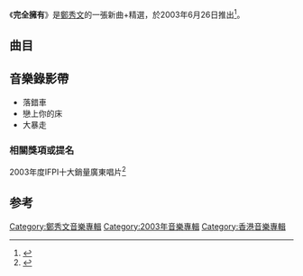 {{Album infobox | <!-- See Wikipedia:WikiProject_Albums -->
| Name        = 完全擁有
| Type        = 新曲+精選
| Artist      = [[鄭秀文|鄭秀文]]
| Cover       = 鄭秀文 Sammi 完全擁有.jpg
| Released    = 2003年6月26日<br>2003年8月27日（特別版）
| Recorded    = 2003年
| Producer    = [[趙增熹|趙增熹]]、[[James_Ting|James Ting]]、Evi Yang、[[林慕德|林慕德]]、史丹利、[[陳輝陽|陳輝陽]]、[[C.Y._Kong|C.Y. Kong]]、[[黃丹儀|黃丹儀]]、[[伍樂城|伍樂城]]、江港生、陳德建、[[Edward_Chan|Edward Chan]]、Charles Lee、[[蔡德才|蔡德才]]、[[黃尚偉|黃尚偉]]、[[梁榮駿|梁榮駿]]、Davy Chan、[[黃丹儀|黃丹儀]]、[[舒文_(音樂人)|舒文]]、[[郭小霖|郭小霖]]、[[盛旦華|盛旦華]]
| Genre       = [[粵語流行音樂|粵語流行音樂]]
| Length      = 
| Label       = [[華納唱片_(香港)|華納唱片]]
| Last album  = [[Wonder_Woman_(鄭秀文專輯)|Wonder Woman]]<br>（2002年）
| This album  = '''完全擁有'''<br>（2003年）
| Next album  = [[美麗的誤會|美麗的誤會]]<br>（2003年）
| Misc        = {{Extra album cover 2
| Upper caption = 其他封面
| Type          = 新曲+精選
| Cover         = 鄭秀文 完全擁有 特別版.jpg
| Lower caption = 特別版專輯封面}}
}}

《'''完全擁有'''》是[[鄭秀文|鄭秀文]]的一張新曲+精選，於2003年6月26日推出<ref>{{Cite book|title=骨感天郑秀文|last=龙翔编著|first=|publisher=北京：新华出版社|year=2007.01|isbn=7-5011-7791-0|location=|pages=45}}</ref>。

==曲目==
{{Tracklist
| headline = Disc 1
| total_length = 1:10:10

| extra_column = 選自

| title1 = 落錯車
| music1 = [[梁詠琪|梁詠琪]]
| lyrics1 = [[陳少琪|陳少琪]]
| arranger1 = [[張人傑_(音樂人)|張人傑]]
| producer1 = [[趙增熹|趙增熹]]
| note1 = 
| longnote1 = 
| extra1 = 首次收錄
| length1 = 4:02

| title2 = 戀上你的床
| music2 = [[王菀之|王菀之]]
| lyrics2 = [[林嘉恆|林嘉恆]]
| arranger2 = [[James_Ting|James Ting]]
| producer2 = James Ting<br>[[Evi_Yang|Evi Yang]]
| note2 = [[戀上你的床|同名電影]]主題曲
| longnote2 = 
| extra2 = 首次收錄
| length2 = 3:19

| title3 = 捨不得你
| music3 = [[林慕德|林慕德]]
| lyrics3 = [[勞雙恩|勞雙恩]]
| arranger3 = [[Robert_Seng|Robert Seng]]
| producer3 = 林慕德<br>[[史丹利|史丹利]]
| longnote3 = 
| extra3 = [[捨不得你_(專輯)|捨不得你]]
| length3 = 4:27

| title4 = 終身美麗
| music4 = [[陳輝陽|陳輝陽]]
| lyrics4 = [[林夕|林夕]]
| arranger4 = 陳輝陽
| producer4 = 陳輝陽
| longnote4 = 
| extra4 = [[Shocking_Pink|Shocking Pink]]
| length4 = 3:26

| title5 = 默契
| music5 = [[陳國華_(音樂人)|陳國華]]
| lyrics5 = [[李敏_(香港)|李敏]]
| arranger5 = [[譚志偉|譚志偉]]
| producer5 = 史丹利
| longnote5 = 
| extra5 = [[濃情_(鄭秀文專輯)|濃情]]
| length5 = 3:40

| title6 = 不拖不欠
| music6 = [[陳偉堅|陳偉堅]]
| lyrics6 = 林夕
| arranger6 = [[Adrian_Chan|Adrian Chan]]
| producer6 = 
| longnote6 = 
| extra6 = [[放不低|放不低]]
| length6 = 4:17

| title7 = 如何掉眼淚
| music7 = 陳輝陽
| lyrics7 = [[黃偉文|黃偉文]]
| arranger7 = 陳輝陽
| producer7 = 陳輝陽
| longnote7 = 
| extra7 = [[Love_Is…|Love Is…]]
| length7 = 3:51

| title8 = 感情線上
| music8 = [[黃嘉倩|黃嘉倩]]
| lyrics8 = 林夕
| arranger8 = 趙增熹<br>[[林子揚|林子揚]]
| producer8 = 趙增熹
| longnote8 = 
| extra8 = [[Ladies_First|Ladies First]]
| length8 = 4:05

| title9 = 插曲
| music9 = [[C._Y._Kong|C. Y. Kong]]
| lyrics9 = [[因葵|因葵]]
| arranger9 = C. Y. Kong
| producer9 = 史丹利<br>C. Y. Kong
| longnote9 = 
| extra9 = [[很愛很愛|很愛很愛]]
| length9 = 4:32

| title10 = 上一次流淚
| music10 = 陳輝陽
| lyrics10 = 林夕
| arranger10 = [[刘志远_(香港音乐人)|劉志遠]]
| producer10 = 陳輝陽
| longnote10 = 
| extra10 = [[Becoming_Sammi|Becoming Sammi]]
| length10 = 3:52

| title11 = 放不低
| music11 = [[馮穎琪|馮穎琪]]
| lyrics11 = 李敏
| arranger11 = Robert Seng
| producer11 = 
| longnote11 = 
| extra11 = [[放不低|放不低]]
| length11 = 3:59

| title12 = 如果我們不再見
| music12 = [[黃丹儀|黃丹儀]]
| lyrics12 = 黃偉文
| arranger12 = 黃丹儀<br>[[舒文_(音樂人)|舒文]]
| producer12 = 黃丹儀
| longnote12 = 
| extra12 = [[Ladies_First|Ladies First]]
| length12 = 4:14

| title13 = 醫生與我
| music13 = 馮穎琪
| lyrics13 = 馮穎琪
| arranger13 = [[Ted_Lo|Ted Lo]]
| producer13 = 陳輝陽
| longnote13 = 
| extra13 = [[Shocking_Pink|Shocking Pink]]
| length13 = 3:04

| title14 = 宿命主義
| music14 = [[伍樂城|伍樂城]]
| lyrics14 = [[梁芷珊|梁芷珊]]
| arranger14 = 伍樂城
| producer14 = 史丹利<br>伍樂城
| longnote14 = 
| extra14 = [[很愛很愛|很愛很愛]]
| length14 = 3:36

| title15 = 娃娃看天下
| music15 = [[馮正|馮正]]
| lyrics15 = 馮正
| arranger15 = [[戴樂民|戴樂民]]
| producer15 = [[江港生|江港生]]
| longnote15 = 
| extra15 = [[Never_Too_Late_(鄭秀文專輯)|Never Too Late]]
| length15 = 4:28

| title16 = 苦戀
| music16 = [[熊美玲|熊美玲]]
| lyrics16 = [[鄭秀文|鄭秀文]]
| arranger16 = [[溫浩傑|溫浩傑]]
| producer16 = [[陳德建|陳德建]]
| longnote16 = 
| extra16 = [[Sammi_(鄭秀文1994年專輯)|Sammi]]（1994年）
| length16 = 4:12

| title17 = 交換溫柔
| music17 = 陳輝陽
| lyrics17 = 林夕
| arranger17 = 陳輝陽
| producer17 = 陳輝陽
| longnote17 = 
| extra17 = [[溫柔_(鄭秀文專輯)|溫柔]]
| length17 = 3:39

| title18 = 跳傘
| music18 = 梁詠琪
| lyrics18 = 陳少琪
| arranger18 = 陳輝陽<br>趙增熹
| producer18 = 陳輝陽
| longnote18 = 
| extra18 = [[溫柔_(鄭秀文專輯)|溫柔]]
| length18 = 3:19
}}

{{Tracklist
| headline = Disc 2
| total_length = 1:09:56

| extra_column = 選自

| title1 = 大暴走
| music1 = [[Ray_Lee|Ray Lee]]<br>[[Edward_Chan|Edward Chan]]<br>[[Charles_Lee|Charles Lee]]
| lyrics1 = [[黃偉文|黃偉文]]
| arranger1 = Edward Chan<br>Charles Lee
| producer1 = Edward Chan<br>Charles Lee
| note1 = 
| longnote1 = 
| extra1 = 首次收錄
| length1 = 3:22

| title2 = 煞科
| music2 = [[崔俊英|崔俊英]]（{{lang|ko|최준영}}）
| lyrics2 = [[周禮茂|周禮茂]]<br>（Rap詞：MC仁）
| arranger2 = Edward Chan<br>Charles Lee
| producer2 = [[蔡德才|蔡德才]]
| longnote2 = 
| extra2 = [[Ladies_First|Ladies First]]
| length2 = 3:17

| title3 = 獨家試唱
| music3 = 崔俊英（{{lang|ko|최준영}}）
| lyrics3 = [[甄健強|甄健強]]
| arranger3 = Edward Chan<br>Charles Lee
| producer3 = 蔡德才
| longnote3 = 
| extra3 = [[Love_Is…|Love Is…]]
| length3 = 3:33

| title4 = Chotto等等
| music4 = [[織田哲郎|織田哲郎]]
| lyrics4 = 周禮茂
| arranger4 = [[江港生|江港生]]
| producer4 = 江港生
| longnote4 = 
| extra4 = [[鄭秀文的快樂迷宮|鄭秀文的快樂迷宮]]
| length4 = 3:38

| title5 = 非男非女
| music5 = [[黃尚偉|黃尚偉]]
| lyrics5 = 周禮茂
| arranger5 = 黃尚偉
| producer5 = 黃尚偉
| longnote5 = 
| extra5 = [[我們的主題曲|我們的主題曲]]
| length5 = 3:08

| title6 = 叮噹
| music6 = [[桑田佳祐|桑田佳祐]]
| lyrics6 = [[潘偉源|潘偉源]]
| arranger6 = [[曾頌勤|曾頌勤]]<br>[[Danny_Leung|Danny Leung]]
| producer6 = [[梁榮駿|梁榮駿]]
| longnote6 = 
| extra6 = [[大報復_(專輯)|大報復]]
| length6 = 4:13

| title7 = 愛你是我一生中理想
| music7 = 黃尚偉
| lyrics7 = [[向雪懷|向雪懷]]
| arranger7 = [[Ted_Lo|Ted Lo]]
| producer7 = 黃尚偉<br>[[史丹利|史丹利]]
| longnote7 = 
| extra7 = [[聽聞|聽聞]]
| length7 = 3:42

| title8 = 我們的主題曲
| music8 = [[吳國敬|吳國敬]]
| lyrics8 = 黃偉文
| arranger8 = [[鄧建明|鄧建明]]<br>[[Davy_Chan|Davy Chan]]
| producer8 = 史丹利
| longnote8 = 
| extra8 = [[我們的主題曲|我們的主題曲]]
| length8 = 3:36

| title9 = 愛的輓歌
| music9 = [[中島美雪|中島美雪]]
| lyrics9 = [[潘源良|潘源良]]
| arranger9 = [[陳志康_(音樂人)|陳志康]]
| producer9 = 梁榮駿
| longnote9 = 
| extra9 = [[捨不得你_(專輯)|捨不得你]]
| length9 = 5:56

| title10 = 哭泣遊戲
| music10 = 吳國敬
| lyrics10 = [[Paul_Wan|Paul Wan]]
| arranger10 = 吳國敬
| producer10 = 史丹利
| longnote10 = 
| extra10 = [[Feel_So_Good_(鄭秀文專輯)|Feel So Good]]
| length10 = 3:30

| title11 = 愛是…
| music11 = [[Davy_Chan|Davy Chan]]
| lyrics11 = [[MC仁|MC仁]]<br>[[孫國華_(LMF)|Wah]]<br>[[陳偉雄|Phat]]<br>[[梁永傑|Kit]]
| arranger11 = Davy Chan
| producer11 = Davy Chan<br>蔡德才
| note11 = [[LMF|LMF]]合唱
| longnote11 = 
| extra11 = [[Love_Is…|Love Is…]]
| length11 = 4:15

| title12 = 玻璃鞋
| music12 = [[黃丹儀|黃丹儀]]
| lyrics12 = [[李敏_(香港)|李敏]]
| arranger12 = 黃丹儀<br>[[舒文_(音樂人)|舒文]]
| producer12 = 黃丹儀<br>舒文
| longnote12 = 
| extra12 = [[溫柔_(鄭秀文專輯)|溫柔]]
| length12 = 4:12

| title13 = 實不相瞞
| music13 = 蔡德才
| lyrics13 = [[陳少琪|陳少琪]]
| arranger13 = 蔡德才
| producer13 = 蔡德才
| longnote13 = 
| extra13 = [[Wonder_Woman_(鄭秀文專輯)|Wonder Woman]]
| length13 = 3:47

| title14 = 加爾各答的天使－德蘭修女
| music14 = [[陳偉堅|陳偉堅]]
| lyrics14 = [[林振強|林振強]]
| arranger14 = [[鍾世英|鍾世英]]
| producer14 = 史丹利
| longnote14 = 
| extra14 = [[濃情_(鄭秀文專輯)|濃情]]
| length14 = 4:44

| title15 = 回來我身邊
| music15 = 陳輝陽
| lyrics15 = 林夕
| arranger15 = 陳輝陽
| producer15 = 陳輝陽
| longnote15 = 
| extra15 = [[Becoming_Sammi|Becoming Sammi]]
| length15 = 3:25

| title16 = 其實你心裡有沒有我
| music16 = [[譚健常|譚健常]]
| lyrics16 = [[張美賢|張美賢]]
| arranger16 = 江港生
| producer16 = 江港生
| note16 = [[許志安|許志安]]合唱
| longnote16 = 
| extra16 = [[喜歡你是你|喜歡你是你]]
| length16 = 4:01

| title17 = 思念
| music17 = [[李宗盛|李宗盛]]
| lyrics17 = 潘偉源
| arranger17 = [[郭小霖|郭小霖]]<br>[[蘇德華|蘇德華]]
| producer17 = 郭小霖
| longnote17 = 
| extra17 = [[Sammi_(鄭秀文1990年專輯)|Sammi]]（1990年）
| length17 = 4:07

| title18 = Arigatou
| music18 = [[KOKIA|KOKIA]]
| lyrics18 = 黃偉文
| arranger18 = [[恭碩良|恭碩良]]
| producer18 = [[盛旦華|盛旦華]]<br>蔡德才
| longnote18 = 
| extra18 = [[多謝|多謝]]
| length18 = 3:23
}}
{{Track listing
| collapsed = yes
| headline = 特別版（附送AVCD）
| total_length = 

| extra_column =

| title1 = Computer data, not playable
| length1 = 0:00

| title2 = 落錯車
| note2 = 音樂錄像帶
| length2 = 4:25

| title3 = 大暴走
| note3 = 音樂錄像帶
| length3 = 3:39

| title4 = 戀上你的床
| note4 = 音樂錄像帶
| length4 = 3:20

| title5 = Sammi真情對話片段
| length5 = 5:25

| title6 = Sammi「成長篇」電視廣告
| length6 = 1:01

| title7 = Sammi「愛是....篇」電視廣告
| length7 = 1:01

| title8 = Sammi「公路篇」電視廣告
| length8 = 1:01

| title9 = Sammi「舞動篇」電視廣告
| length9 = 1:01

| title10 = 仙樂都
| note10 = 903同名廣播劇主題曲
| music10 = [[Jeff_Lynne|Jeff Lynne]]
| lyrics10 = [[黃偉文|黃偉文]]
| arranger10 = [[蔡德才|蔡德才]]
| producer10 = 蔡德才
| longnote10 = 原曲為[[Olivia_Newton-John|Olivia Newton-John]]和[[Electric_Light_Orchestra|Electric Light Orchestra]]的《Xanadu》
| length10 = 4:37
}}

==音樂錄影帶==
*落錯車
*戀上你的床
*大暴走

===相關獎項或提名===
2003年度IFPI十大銷量廣東唱片<ref>{{Cite web |url=http://www.ifpihk.org/hong-kong-top-sales-music-award-presented-01-11/hong-kong-top-sales-music-award-presented/2003 |title=www.ifpihk.org |access-date=2019-12-06 |archive-url=https://web.archive.org/web/20180609220805/http://www.ifpihk.org/hong-kong-top-sales-music-award-presented-01-11/hong-kong-top-sales-music-award-presented/2003 |archive-date=2018-06-09 |dead-url=yes }}</ref>

==参考==
{{reflist}}
{{鄭秀文}}

[[Category:鄭秀文音樂專輯|Category:鄭秀文音樂專輯]]
[[Category:2003年音樂專輯|Category:2003年音樂專輯]]
[[Category:香港音樂專輯|Category:香港音樂專輯]]